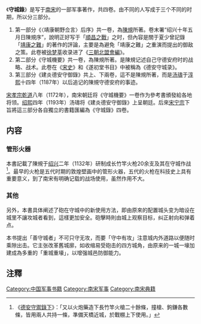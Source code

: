 《'''守城錄'''》是写于[[南宋|南宋]]的一部军事著作，共四卷。由不同的人写成于三个不同的时期，所以分三部分。 

#第一部分《〈靖康朝野佥言〉后序》共一卷，為[[陳規|陳規]]所著。卷末署“绍兴十年五月日陳規序”，說明正好写于「[[順昌之戰|順昌之戰]]」之时，但內容是關于夏少曾記錄「[[靖康之難|靖康之難]]」的著作的評論，主要是為避免「靖康之難」之重演而提出的御敌之策。此卷被[[徐梦莘|徐梦莘]]收录进了《[[三朝北盟會編|三朝北盟會編]]》。
#第二部分《守城機要》共一卷，為陳規所著。是陳規记述自己守德安府时的战略、战术。此卷在《[[宋史|宋史]]》和《遂初堂书目》中被稱為《德安守城录》。
#第三部分《建炎德安守御錄》共上、下兩卷，這不是陳規所著，而是[[汤璹|汤璹]]于[[淳熙|淳熙]]十四年（1187年）以后追记的陳規守德安府的事迹。

[[宋孝宗|宋孝宗]][[乾道_(南宋)|乾道]]八年（1172年），南宋朝廷将《守城機要》一卷作为參考書頒發給各地将领。[[绍熙|绍熙]]四年（1193年）汤璹将《建炎德安守御錄》上呈朝廷。后來[[宋宁宗|宋宁宗]]下旨將這三部分各自獨立的書籍匯編為《守城錄》四卷。

==内容==
===管形火器===
本書記載了陳規于[[紹興_(南宋)|绍兴]]二年（1132年）研制成长竹竿火枪20余支及其在守城作战<ref>《[[:s:守城錄/卷4#李橫寇德安，六十五日引去|德安守禦錄下]]》：「又以火炮藥造下長竹竿火槍二十餘條，撞槍、鉤鎌各數條，皆用兩人共持一條，準備天橋近城，於戰棚上下使用。」</ref>。最早的火枪是五代时期的敦煌壁画中的管形火器，五代的火枪在科技史上具有重要意义，到了南宋有明确记载的战场使用，虽然作用不大。

===其他===
另外，本書具体阐述了砲在守城中的新使用方法，即由原來的配置城头变为暗设在城里不讓攻城者看到，這樣更加安全。砲擊時則由城上观察目标，纠正射向和弹着点。

本书提出「善守城者」不可只守无攻，而要「守中有攻」注意城内外道路以便随时乘隙出击。它主张改革舊城廓，如收缩易受砲击的四方城角，由原来的一城一壕加建成為多重的「重城重壕」，以增强城邑防御能力。

==注釋==
<div style="font-size:small">
<references/>
</div>

{{wikisource}}

[[Category:中国军事书籍|Category:中国军事书籍]]
[[Category:南宋军事|Category:南宋军事]]
[[Category:南宋典籍|Category:南宋典籍]]